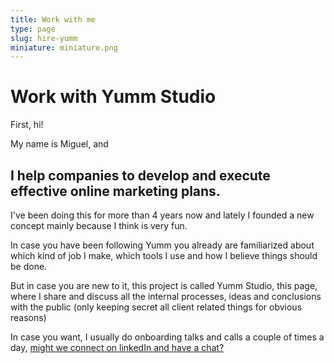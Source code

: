 ```yaml
---
title: Work with me
type: page
slug: hire-yumm
miniature: miniature.png
---
```




<HeroSection height={40}>


# Work with Yumm Studio

</HeroSection>

First, hi!

My name is Miguel, and 

## I help companies to develop and execute effective online marketing plans.

I've been doing this for more than 4 years now and lately I founded a new concept mainly because I think is very fun.

In case you have been following Yumm you already are familiarized about which kind of job I make, which tools I use and how I believe things should be done.

But in case you are new to it, this project is called Yumm Studio, this page, where I share and discuss all the internal processes, ideas and conclusions with the public (only keeping secret all client related things for obvious reasons)




In case you want, I usually do onboarding talks and calls a couple of times a day, <a href="https://linkedin.com/ln/migueldf10"> might we connect on linkedIn and have a chat?</a>
